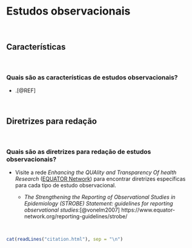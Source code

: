# **Estudos observacionais** {#observacional}

<br>

## Características

<br>

### Quais são as características de estudos observacionais?

-   .[@REF]

<br>

## Diretrizes para redação

<br>

### Quais são as diretrizes para redação de estudos observacionais?

-   Visite a rede *Enhancing the QUAlity and Transparency Of health Research* ([EQUATOR Network](https://www.equator-network.org/)) para encontrar diretrizes específicas para cada tipo de estudo observacional.

    -   *The Strengthening the Reporting of Observational Studies in Epidemiology (STROBE) Statement: guidelines for reporting observational studies*:[@vonelm2007] https://www.equator-network.org/reporting-guidelines/strobe/

<br>

```r
cat(readLines("citation.html"), sep = "\n")
```

<br>
